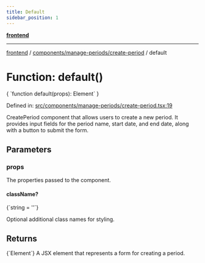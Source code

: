 ```yaml
---
title: Default
sidebar_position: 1
---
```



[**frontend**](../../../..)

***

[frontend](../../../..) / [components/manage-periods/create-period](..) / default

# Function: default()

<CodeBlock language="ts">
{ `function default(props): Element` }
</CodeBlock>

Defined in: [src/components/manage-periods/create-period.tsx:19](https://github.com/svsticky/CommitteeClash/blob/42e3ab31b18c9cdd65955be0ecd3ca0a2cb493b5/frontend/src/components/manage-periods/create-period.tsx#L19)

CreatePeriod component that allows users to create a new period.
It provides input fields for the period name, start date, and end date,
along with a button to submit the form.

## Parameters

### props

The properties passed to the component.

#### className?
<CodeBlock language="ts">
{`string = ''`}
</CodeBlock>

Optional additional class names for styling.

## Returns
<CodeBlock language="ts">
{`Element`}
</CodeBlock>
A JSX element that represents a form for creating a period.

